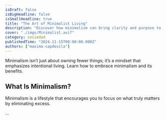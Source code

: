 ```yaml
---
isDraft: false
isBigHeadline: false
isSmallHeadline: true
title: "The Art of Minimalist Living"
description: "Discover how minimalism can bring clarity and purpose to your life."
cover: "./imgs/Minimalist.avif"
category: sociedad
publishedTime: "2024-11-15T00:00:00.000Z"
authors: ["maxima-capdevila"]
---
```


Minimalism isn’t just about owning fewer things; it’s a mindset that emphasizes intentional living. Learn how to embrace minimalism and its benefits.

## What Is Minimalism?

Minimalism is a lifestyle that encourages you to focus on what truly matters by eliminating excess.

...
